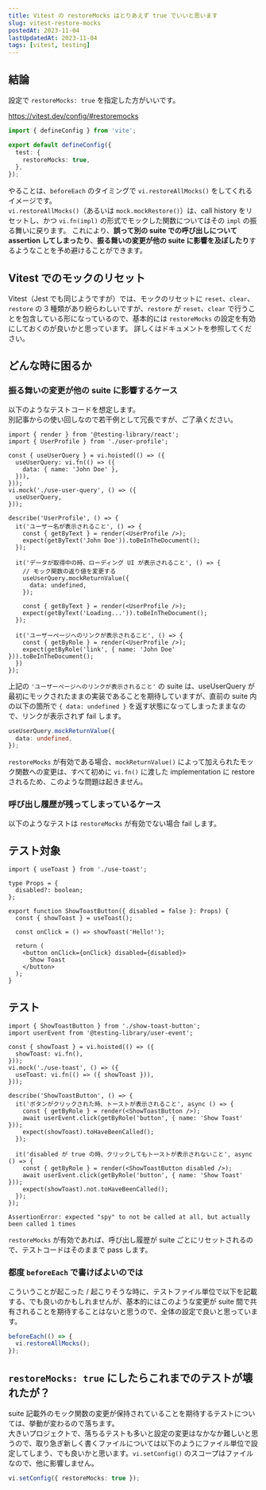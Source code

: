 ```yaml
---
title: Vitest の restoreMocks はとりあえず true でいいと思います
slug: vitest-restore-mocks
postedAt: 2023-11-04
lastUpdatedAt: 2023-11-04
tags: [vitest, testing]
---
```


## 結論

設定で `restoreMocks: true` を指定した方がいいです。

https://vitest.dev/config/#restoremocks

```ts:vite.config.ts
import { defineConfig } from 'vite';

export default defineConfig({
  test: {
    restoreMocks: true,
  },
});
```

やることは、`beforeEach` のタイミングで `vi.restoreAllMocks()` をしてくれるイメージです。  
`vi.restoreAllMocks()`（あるいは `mock.mockRestore()`）は、call history をリセットし、かつ `vi.fn(impl)` の形式でモックした関数についてはその `impl` の振る舞いに戻ります。
これにより、**誤って別の suite での呼び出しについて assertion してしまったり**、**振る舞いの変更が他の suite に影響を及ぼしたり**するようなことを予め避けることができます。

## Vitest でのモックのリセット

Vitest（Jest でも同じようですが）では、モックのリセットに `reset`、`clear`、`restore` の 3 種類があり紛らわしいですが、`restore` が `reset`、`clear` で行うことを包含している形になっているので、基本的には `restoreMocks` の設定を有効にしておくのが良いかと思っています。
詳しくはドキュメントを参照してください。

## どんな時に困るか

### 振る舞いの変更が他の suite に影響するケース

以下のようなテストコードを想定します。  
別記事からの使い回しなので若干例として冗長ですが、ご了承ください。

```tsx:user-profile.test.tsx
import { render } from '@testing-library/react';
import { UserProfile } from './user-profile';

const { useUserQuery } = vi.hoisted(() => ({
  useUserQuery: vi.fn(() => ({
    data: { name: 'John Doe' },
  })),
}));
vi.mock('./use-user-query', () => ({
  useUserQuery,
}));

describe('UserProfile', () => {
  it('ユーザー名が表示されること', () => {
    const { getByText } = render(<UserProfile />);
    expect(getByText('John Doe')).toBeInTheDocument();
  });

  it('データが取得中の時、ローディング UI が表示されること', () => {
    // モック関数の返り値を変更する
    useUserQuery.mockReturnValue({
      data: undefined,
    });

    const { getByText } = render(<UserProfile />);
    expect(getByText('Loading...')).toBeInTheDocument();
  });

  it('ユーザーページへのリンクが表示されること', () => {
    const { getByRole } = render(<UserProfile />);
    expect(getByRole('link', { name: 'John Doe' })).toBeInTheDocument();
  })
});
```

上記の `'ユーザーページへのリンクが表示されること'` の suite は、useUserQuery が最初にモックされたままの実装であることを期待していますが、直前の suite 内の以下の箇所で `{ data: undefined }` を返す状態になってしまったままなので、リンクが表示されず fail します。

```ts
useUserQuery.mockReturnValue({
  data: undefined,
});
```

`restoreMocks` が有効である場合、`mockReturnValue()` によって加えられたモック関数への変更は、すべて初めに `vi.fn()` に渡した implementation に restore されるため、このような問題は起きません。

### 呼び出し履歴が残ってしまっているケース

以下のようなテストは `restoreMocks` が有効でない場合 fail します。

## テスト対象

```tsx:show-toast-button.tsx
import { useToast } from './use-toast';

type Props = {
  disabled?: boolean;
};

export function ShowToastButton({ disabled = false }: Props) {
  const { showToast } = useToast();

  const onClick = () => showToast('Hello!');

  return (
    <button onClick={onClick} disabled={disabled}>
      Show Toast
    </button>
  );
}
```

## テスト

```tsx:show-toast-button.test.tsx
import { ShowToastButton } from './show-toast-button';
import userEvent from '@testing-library/user-event';

const { showToast } = vi.hoisted(() => ({
  showToast: vi.fn(),
}));
vi.mock('./use-toast', () => ({
  useToast: vi.fn(() => ({ showToast })),
}));

describe('ShowToastButton', () => {
  it('ボタンがクリックされた時、トーストが表示されること', async () => {
    const { getByRole } = render(<ShowToastButton />);
    await userEvent.click(getByRole('button', { name: 'Show Toast' }));
    expect(showToast).toHaveBeenCalled();
  });

  it('disabled が true の時、クリックしてもトーストが表示されないこと', async () => {
    const { getByRole } = render(<ShowToastButton disabled />);
    await userEvent.click(getByRole('button', { name: 'Show Toast' }));
    expect(showToast).not.toHaveBeenCalled();
  });
});
```

```shell:stdout
AssertionError: expected "spy" to not be called at all, but actually been called 1 times
```

`restoreMocks` が有効であれば、呼び出し履歴が suite ごとにリセットされるので、テストコードはそのままで pass します。

### 都度 `beforeEach` で書けばよいのでは

こういうことが起こった / 起こりそうな時に、テストファイル単位で以下を記載する、でも良いのかもしれませんが、基本的にはこのような変更が suite 間で共有されることを期待することはないと思うので、全体の設定で良いと思っています。

```ts
beforeEach(() => {
  vi.restoreAllMocks();
});
```

## `restoreMocks: true` にしたらこれまでのテストが壊れたが？

suite 記載外のモック関数の変更が保持されていることを期待するテストについては、挙動が変わるので落ちます。  
大きいプロジェクトで、落ちるテストも多いと設定の変更はなかなか難しいと思うので、取り急ぎ新しく書くファイルについては以下のようにファイル単位で設定してしまう、でも良いかと思います。`vi.setConfig()` のスコープはファイルなので、他に影響しません。

```ts
vi.setConfig({ restoreMocks: true });
```
